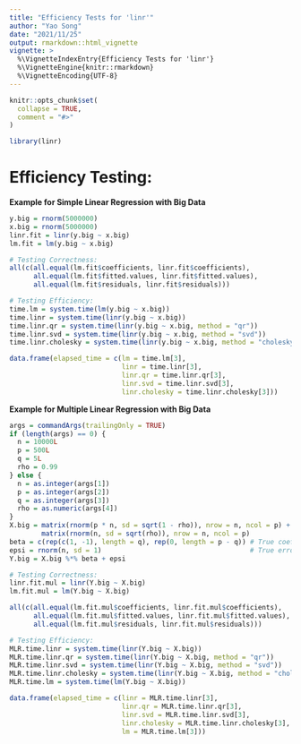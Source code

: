 ```yaml
---
title: "Efficiency Tests for 'linr'"
author: "Yao Song"
date: "2021/11/25"
output: rmarkdown::html_vignette
vignette: >
  %\VignetteIndexEntry{Efficiency Tests for 'linr'}
  %\VignetteEngine{knitr::rmarkdown}
  %\VignetteEncoding{UTF-8}
---
```


```r
knitr::opts_chunk$set(
  collapse = TRUE,
  comment = "#>"
)
```

```r
library(linr)
```

# Efficiency Testing:

**Example for Simple Linear Regression with Big Data**

```r
y.big = rnorm(5000000)
x.big = rnorm(5000000)
linr.fit = linr(y.big ~ x.big)
lm.fit = lm(y.big ~ x.big)

# Testing Correctness:
all(c(all.equal(lm.fit$coefficients, linr.fit$coefficients), 
      all.equal(lm.fit$fitted.values, linr.fit$fitted.values),
      all.equal(lm.fit$residuals, linr.fit$residuals)))
```

```r
# Testing Efficiency:
time.lm = system.time(lm(y.big ~ x.big))                                   # Fitted by lm function 
time.linr = system.time(linr(y.big ~ x.big))                               # Fitted by defult method (Cholesky)
time.linr.qr = system.time(linr(y.big ~ x.big, method = "qr"))             # Fitted by QR decomposition
time.linr.svd = system.time(linr(y.big ~ x.big, method = "svd"))           # Fitted by SVD decomposition
time.linr.cholesky = system.time(linr(y.big ~ x.big, method = "cholesky")) # Fitted by Cholesky decomposition

data.frame(elapsed_time = c(lm = time.lm[3],
                            linr = time.linr[3],
                            linr.qr = time.linr.qr[3],
                            linr.svd = time.linr.svd[3],
                            linr.cholesky = time.linr.cholesky[3]))
```

**Example for Multiple Linear Regression with Big Data**

```r
args = commandArgs(trailingOnly = TRUE)
if (length(args) == 0) {
  n = 10000L
  p = 500L
  q = 5L
  rho = 0.99
} else {
  n = as.integer(args[1])
  p = as.integer(args[2])
  q = as.integer(args[3])
  rho = as.numeric(args[4])
}
X.big = matrix(rnorm(p * n, sd = sqrt(1 - rho)), nrow = n, ncol = p) + 
        matrix(rnorm(n, sd = sqrt(rho)), nrow = n, ncol = p)
beta = c(rep(c(1, -1), length = q), rep(0, length = p - q)) # True coefficient
epsi = rnorm(n, sd = 1)                                     # True error term
Y.big = X.big %*% beta + epsi
```

```R
# Testing Correctness:
linr.fit.mul = linr(Y.big ~ X.big)
lm.fit.mul = lm(Y.big ~ X.big)

all(c(all.equal(lm.fit.mul$coefficients, linr.fit.mul$coefficients), 
      all.equal(lm.fit.mul$fitted.values, linr.fit.mul$fitted.values),
      all.equal(lm.fit.mul$residuals, linr.fit.mul$residuals)))
```


```r
# Testing Efficiency:
MLR.time.linr = system.time(linr(Y.big ~ X.big))                               # Fitted by defult method 
MLR.time.linr.qr = system.time(linr(Y.big ~ X.big, method = "qr"))             # Fitted by QR decomposition
MLR.time.linr.svd = system.time(linr(Y.big ~ X.big, method = "svd"))           # Fitted by SVD decomposition
MLR.time.linr.cholesky = system.time(linr(Y.big ~ X.big, method = "cholesky")) # Fitted by Cholesky decomposition
MLR.time.lm = system.time(lm(Y.big ~ X.big))                                   

data.frame(elapsed_time = c(linr = MLR.time.linr[3],
                            linr.qr = MLR.time.linr.qr[3],
                            linr.svd = MLR.time.linr.svd[3],
                            linr.cholesky = MLR.time.linr.cholesky[3],
                            lm = MLR.time.lm[3]))
```






